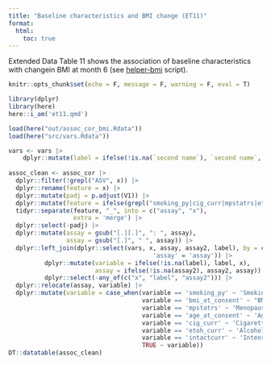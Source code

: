 ```yaml
---
title: "Baseline characteristics and BMI change (ET11)"
format:
  html:
    toc: true
---
```


Extended Data Table 11 shows the association of baseline characteristics with changein BMI at month 6 (see [helper-bmi](helper-bmi.qmd) script).

```r
knitr::opts_chunk$set(echo = F, message = F, warning = F, eval = T)
```

```r
library(dplyr)
library(here)
here::i_am('et11.qmd')
```


```r
load(here("out/assoc_cor_bmi.Rdata"))
load(here("src/vars.Rdata"))

vars <- vars |> 
    dplyr::mutate(label = ifelse(!is.na(`second name`), `second name`, label))
  
assoc_clean <- assoc_cor |> 
  dplyr::filter(!grepl("ASV", x)) |> 
  dplyr::rename(feature = x) |> 
  dplyr::mutate(padj = p.adjust(V1)) |> 
  dplyr::mutate(feature = ifelse(grepl("smoking_py|cig_curr|mpstatrs|etoh_curr|age_at_consent|intactcurr|bmi_at_consent", feature), paste0("Basic characteristics_", feature), feature))  |> 
  tidyr::separate(feature, "_", into = c("assay", "x"),
                  extra = 'merge') |> 
  dplyr::select(-padj) |> 
  dplyr::mutate(assay = gsub("[.][.]", ": ", assay),
                assay = gsub("[.]", " ", assay)) |>
  dplyr::left_join(dplyr::select(vars, x, assay, assay2, label), by = c('x' = 'x',
                                        'assay' = 'assay')) |>
          dplyr::mutate(variable = ifelse(!is.na(label), label, x),
                        assay = ifelse(!is.na(assay2), assay2, assay)) |>
          dplyr::select(-any_of(c("x", "label", "assay2"))) |> 
  dplyr::relocate(assay, variable) |> 
  dplyr::mutate(variable = case_when(variable == 'smoking_py' ~ 'Smoking pack years (at consent)',
                                     variable == 'bmi_at_consent' ~ "BMI at consent",
                                     variable == 'mpstatrs' ~ 'Menopause status (at consent)',
                                     variable == 'age_at_consent' ~ 'Age (at consent)',
                                     variable == 'cig_curr' ~ 'Cigarettes/d (at consent)',
                                     variable == 'etoh_curr' ~ 'Alcohol use (y/n, at consent)',
                                     variable == 'intactcurr' ~ 'Intense activity/week (at consent)',
                                     TRUE ~ variable))
DT::datatable(assoc_clean)
```
